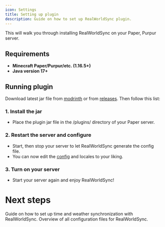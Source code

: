 ```yaml
---
icon: Settings
title: Setting up plugin
description: Guide on how to set up RealWorldSync plugin.
---
```


This will walk you through installing RealWorldSync on your Paper, Purpur server.

## Requirements

- **Minecraft Paper/Purpur/etc. (1.16.5+)**
- **Java version 17+**

## Running plugin

Download latest jar file from [modrinth](https://modrinth.com/plugin/rws) or from [releases](https://github.com/BX-Team/RealWorldSync/releases/latest). Then follow this list:

### 1. Install the jar

- Place the plugin jar file in the /plugins/ directory of your Paper server.

### 2. Restart the server and configure

- Start, then stop your server to let RealWorldSync generate the config file.
- You can now edit the [config](/realworldsync/docs/config-files) and locales to your liking.

### 3. Turn on your server

- Start your server again and enjoy RealWorldSync!

# Next steps

<Cards>
    <Card title='Setting up time/weather sync' href='/realworldsync/guides/setting-up-weather-sync'>
        Guide on how to set up time and weather synchronization with RealWorldSync.
    </Card>
    <Card title='Config files' href='/realworldsync/docs/config-files'>
        Overview of all configuration files for RealWorldSync.
    </Card>
</Cards>

